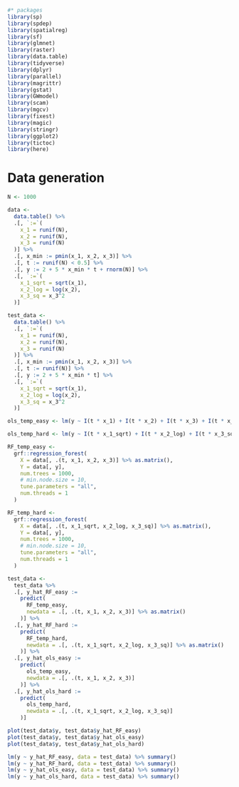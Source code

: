 ```r
#* packages
library(sp)
library(spdep)
library(spatialreg)
library(sf)
library(glmnet)
library(raster)
library(data.table)
library(tidyverse)
library(dplyr)
library(parallel)
library(magrittr)
library(gstat)
library(GWmodel)
library(scam)
library(mgcv)
library(fixest)
library(magic)
library(stringr)
library(ggplot2)
library(tictoc)
library(here)
```

# Data generation

```r
N <- 1000

data <-
  data.table() %>%
  .[, `:=`(
    x_1 = runif(N),
    x_2 = runif(N),
    x_3 = runif(N)
  )] %>%
  .[, x_min := pmin(x_1, x_2, x_3)] %>%
  .[, t := runif(N) < 0.5] %>%
  .[, y := 2 + 5 * x_min * t + rnorm(N)] %>%
  .[, `:=`(
    x_1_sqrt = sqrt(x_1),
    x_2_log = log(x_2),
    x_3_sq = x_3^2
  )]

test_data <-
  data.table() %>%
  .[, `:=`(
    x_1 = runif(N),
    x_2 = runif(N),
    x_3 = runif(N)
  )] %>%
  .[, x_min := pmin(x_1, x_2, x_3)] %>%
  .[, t := runif(N)] %>%
  .[, y := 2 + 5 * x_min * t] %>%
  .[, `:=`(
    x_1_sqrt = sqrt(x_1),
    x_2_log = log(x_2),
    x_3_sq = x_3^2
  )]

ols_temp_easy <- lm(y ~ I(t * x_1) + I(t * x_2) + I(t * x_3) + I(t * x_1^2) + I(t * x_2^2) + I(t * x_3^2), data = data)

ols_temp_hard <- lm(y ~ I(t * x_1_sqrt) + I(t * x_2_log) + I(t * x_3_sq), data = data)

RF_temp_easy <-
  grf::regression_forest(
    X = data[, .(t, x_1, x_2, x_3)] %>% as.matrix(),
    Y = data[, y],
    num.trees = 1000,
    # min.node.size = 10,
    tune.parameters = "all",
    num.threads = 1
  )

RF_temp_hard <-
  grf::regression_forest(
    X = data[, .(t, x_1_sqrt, x_2_log, x_3_sq)] %>% as.matrix(),
    Y = data[, y],
    num.trees = 1000,
    # min.node.size = 10,
    tune.parameters = "all",
    num.threads = 1
  )

test_data <-
  test_data %>%
  .[, y_hat_RF_easy :=
    predict(
      RF_temp_easy,
      newdata = .[, .(t, x_1, x_2, x_3)] %>% as.matrix()
    )] %>%
  .[, y_hat_RF_hard :=
    predict(
      RF_temp_hard,
      newdata = .[, .(t, x_1_sqrt, x_2_log, x_3_sq)] %>% as.matrix()
    )] %>%
  .[, y_hat_ols_easy :=
    predict(
      ols_temp_easy,
      newdata = .[, .(t, x_1, x_2, x_3)]
    )] %>%
  .[, y_hat_ols_hard :=
    predict(
      ols_temp_hard,
      newdata = .[, .(t, x_1_sqrt, x_2_log, x_3_sq)]
    )]

plot(test_data$y, test_data$y_hat_RF_easy)
plot(test_data$y, test_data$y_hat_ols_easy)
plot(test_data$y, test_data$y_hat_ols_hard)

lm(y ~ y_hat_RF_easy, data = test_data) %>% summary()
lm(y ~ y_hat_RF_hard, data = test_data) %>% summary()
lm(y ~ y_hat_ols_easy, data = test_data) %>% summary()
lm(y ~ y_hat_ols_hard, data = test_data) %>% summary()
```


